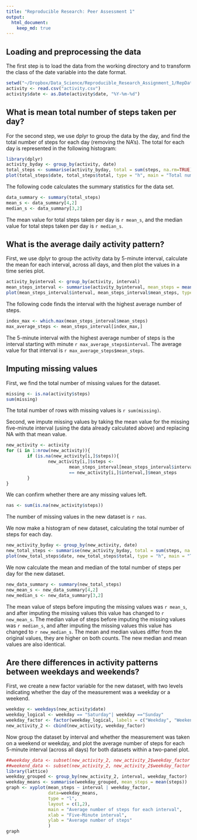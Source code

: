 ```yaml
---
title: "Reproducible Research: Peer Assessment 1"
output: 
  html_document:
    keep_md: true
---
```



## Loading and preprocessing the data

The first step is to load the data from the working directory and to transform the class of the date variable into the date format.
```r
setwd("~/Dropbox/Data_Science/Reproducible_Research_Assignment_1/RepData_PeerAssessment1")
activity <- read.csv("activity.csv")
activity$date <- as.Date(activity$date, "%Y-%m-%d")
```

## What is mean total number of steps taken per day?
For the second step, we use dplyr to group the data by the day, and find the total number of steps for each day (removing the NA's). The total for each day is represented in the following histogram:

```r
library(dplyr)
activity_byday <- group_by(activity, date)
total_steps <- summarise(activity_byday, total = sum(steps, na.rm=TRUE))
plot(total_steps$date, total_steps$total, type = "h", main = "Total number of steps taken each day", ylab = "Daily total of steps", xlab = "Date", lwd = 6, col = "lightgrey")
```

The following code calculates the summary statistics for the data set.

```r
data_summary <- summary(total_steps)
mean_s <- data_summary[4,2]
median_s <- data_summary[3,2]
```

The mean value for total steps taken per day is `r mean_s`, and the median value for total steps taken per day is `r median_s`.

## What is the average daily activity pattern?
First, we use dplyr to group the activity data by 5-minute interval, calculate the mean for each interval, across all days, and then plot the values in a time series plot.

```r
activity_byinterval <- group_by(activity, interval)
mean_steps_interval <- summarise(activity_byinterval, mean_steps = mean(steps, na.rm = TRUE))
plot(mean_steps_interval$interval, mean_steps_interval$mean_steps, type = "l", xlab = "Five-minute interval", ylab = "Average number of steps", main = "Average number of steps for every five-minute interval")
```

The following code finds the interval with the highest average number of steps. 
```r
index_max <- which.max(mean_steps_interval$mean_steps)
max_average_steps <- mean_steps_interval[index_max,]
```

The 5-minute interval with the highest average number of steps is the interval starting with minute `r max_average_steps$interval`. The average value for that interval is `r max_average_steps$mean_steps`.

## Imputing missing values

First, we find the total number of missing values for the dataset.

```r
missing <- is.na(activity$steps)
sum(missing)
```
The total number of rows with missing values is `r sum(missing)`.

Second, we impute missing values by taking the mean value for the missing five-minute interval (using the data already calculated above) and replacing NA with that mean value.

```r
new_activity <- activity
for (i in 1:nrow(new_activity)){
        if (is.na(new_activity[i,]$steps)){
                new_activity[i,]$steps <- 
                        mean_steps_interval[mean_steps_interval$interval
                        == new_activity[i,]$interval,]$mean_steps
        }
}
```

We can confirm whether there are any missing values left.

```r
nas <- sum(is.na(new_activity$steps))
```

The number of missing values in the new dataset is `r nas`.

We now make a histogram of new dataset, calculating the total number of steps for each day.

```r
new_activity_byday <- group_by(new_activity, date)
new_total_steps <- summarise(new_activity_byday, total = sum(steps, na.rm=TRUE))
plot(new_total_steps$date, new_total_steps$total, type = "h", main = "Total number of steps taken each day", ylab = "Daily total of steps", xlab = "Date", lwd = 6, col = "darkorange")
```

We now calculate the mean and median of the total number of steps per day for the new dataset.

```r
new_data_summary <- summary(new_total_steps)
new_mean_s <- new_data_summary[4,2]
new_median_s <- new_data_summary[3,2]
```

The mean value of steps before imputing the missing values was `r mean_s`, and after imputing the missing values this value has changed to `r new_mean_s`. 
The median value of steps before imputing the missing values was `r median_s`, and after imputing the missing values this value has changed to `r new_median_s`. 
The mean and median values differ from the original values, they are higher on both counts. The new median and mean values are also identical.

## Are there differences in activity patterns between weekdays and weekends?

First, we create a new factor variable for the new dataset, with two levels indicating whether the day of the measurement was a weekday or a weekend.

```r
weekday <- weekdays(new_activity$date)
weekday_logical <- weekday == "Saturday"| weekday =="Sunday"
weekday_factor <- factor(weekday_logical, labels = c("Weekday", "Weekend"))
new_activity_2 <- cbind(new_activity, weekday_factor)
```

Now group the dataset by interval and whether the measurement was taken on a weekend or weekday, and plot the average number of steps for each 5-minute interval (across all days) for both datasets within a two-panel plot.

```r
##weekday_data <- subset(new_activity_2, new_activity_2$weekday_factor == "Weekday")
##weekend_data <- subset(new_activity_2, new_activity_2$weekday_factor == "Weekend")
library(lattice)
weekday_grouped <- group_by(new_activity_2, interval, weekday_factor)
weekday_means <- summarise(weekday_grouped, mean_steps = mean(steps))
graph <- xyplot(mean_steps ~ interval | weekday_factor, 
                data=weekday_means,
                type = "l",
                layout = c(1,2),
                main = "Average number of steps for each interval", 
                xlab = "Five-Minute interval",
                ylab = "Average number of steps"
                )
graph
```

